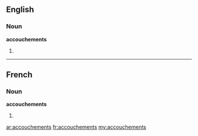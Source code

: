 ==English==

===Noun===
'''accouchements'''

# {{plural of|[[accouchement]]}}

----

==French==

===Noun===
'''accouchements''' {{m}}

# {{plural of|[[accouchement]]|lang=fr}}

[[ar:accouchements]]
[[fr:accouchements]]
[[my:accouchements]]